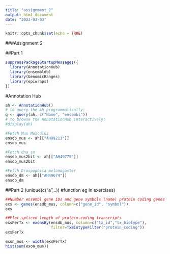 ---
title: "assignment_2"
output: html_document
date: "2023-03-03"
---

```{r setup, include=FALSE}
knitr::opts_chunk$set(echo = TRUE)
```

###Assignment 2

##Part 1
```{r}
suppressPackageStartupMessages({
  library(AnnotationHub)
  library(ensembldb)
  library(GenomicRanges)
  library(epiwraps)
})
```

#Annotation Hub
```{r}
ah <- AnnotationHub()
# to query the AH programmatically:
q <- query(ah, c("Name", "ensembl"))
# to browse the AnnotationHub interactively:
#display(ah)

#Fetch Mus Musculus 
ensdb_mus <- ah[["AH89211"]]
ensdb_mus

#Fetch dna_sm
ensdb_mus2bit <- ah[["AH49775"]]
ensdb_mus2bit

#Fetch Drospophila melanogaster 
ensdb_dm <- ah[["AH49674"]]
ensdb_dm
```
##Part 2
(unique(c("a",..)) #function eg in exercises)

```{r}
##Number ensembl gene IDs and gene symbols (name) protein coding genes
exs <- genes(ensdb_mus, column=c("gene_id", "symbol"))
exs

##Plot spliced length of protein-coding transcripts
exsPerTx <- exonsBy(ensdb_mus, column=c("tx_id","tx_biotype"),  
                    filter=TxBiotypeFilter("protein_coding"))
exsPerTx

exon_mus <- width(exsPerTx)
hist(sum(exon_mus))
```

